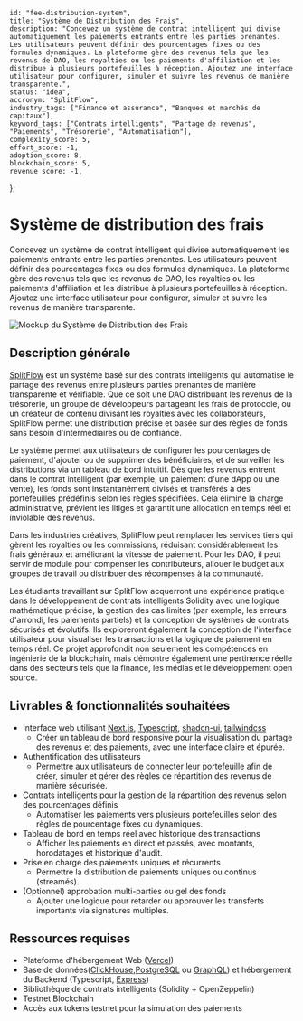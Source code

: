     id: "fee-distribution-system",
    title: "Système de Distribution des Frais",
    description: "Concevez un système de contrat intelligent qui divise automatiquement les paiements entrants entre les parties prenantes. Les utilisateurs peuvent définir des pourcentages fixes ou des formules dynamiques. La plateforme gère des revenus tels que les revenus de DAO, les royalties ou les paiements d'affiliation et les distribue à plusieurs portefeuilles à réception. Ajoutez une interface utilisateur pour configurer, simuler et suivre les revenus de manière transparente.",
    status: "idea",
    accronym: "SplitFlow",
    industry_tags: ["Finance et assurance", "Banques et marchés de capitaux"],
    keyword_tags: ["Contrats intelligents", "Partage de revenus", "Paiements", "Trésorerie", "Automatisation"],
    complexity_score: 5,
    effort_score: -1,
    adoption_score: 8,
    blockchain_score: 5,
    revenue_score: -1,
};

# Système de distribution des frais

Concevez un système de contrat intelligent qui divise automatiquement les paiements entrants entre les parties prenantes. Les utilisateurs peuvent définir des pourcentages fixes ou des formules dynamiques. La plateforme gère des revenus tels que les revenus de DAO, les royalties ou les paiements d'affiliation et les distribue à plusieurs portefeuilles à réception. Ajoutez une interface utilisateur pour configurer, simuler et suivre les revenus de manière transparente.

![Mockup du Système de Distribution des Frais](/images/project/fee-distribution-system.jpg)

## Description générale

[SplitFlow](https://splitflow.monark.io) est un système basé sur des contrats intelligents qui automatise le partage des revenus entre plusieurs parties prenantes de manière transparente et vérifiable. Que ce soit une DAO distribuant les revenus de la trésorerie, un groupe de développeurs partageant les frais de protocole, ou un créateur de contenu divisant les royalties avec les collaborateurs, SplitFlow permet une distribution précise et basée sur des règles de fonds sans besoin d'intermédiaires ou de confiance.

Le système permet aux utilisateurs de configurer les pourcentages de paiement, d'ajouter ou de supprimer des bénéficiaires, et de surveiller les distributions via un tableau de bord intuitif. Dès que les revenus entrent dans le contrat intelligent (par exemple, un paiement d'une dApp ou une vente), les fonds sont instantanément divisés et transférés à des portefeuilles prédéfinis selon les règles spécifiées. Cela élimine la charge administrative, prévient les litiges et garantit une allocation en temps réel et inviolable des revenus.

Dans les industries créatives, SplitFlow peut remplacer les services tiers qui gèrent les royalties ou les commissions, réduisant considérablement les frais généraux et améliorant la vitesse de paiement. Pour les DAO, il peut servir de module pour compenser les contributeurs, allouer le budget aux groupes de travail ou distribuer des récompenses à la communauté.

Les étudiants travaillant sur SplitFlow acquerront une expérience pratique dans le développement de contrats intelligents Solidity avec une logique mathématique précise, la gestion des cas limites (par exemple, les erreurs d'arrondi, les paiements partiels) et la conception de systèmes de contrats sécurisés et évolutifs. Ils exploreront également la conception de l'interface utilisateur pour visualiser les transactions et la logique de paiement en temps réel. Ce projet approfondit non seulement les compétences en ingénierie de la blockchain, mais démontre également une pertinence réelle dans des secteurs tels que la finance, les médias et le développement open source.

## Livrables & fonctionnalités souhaitées

- Interface web utilisant [Next.js](https://nextjs.org/), [Typescript](https://www.typescriptlang.org/), [shadcn-ui](https://ui.shadcn.com/), [tailwindcss](https://tailwindcss.com/)  
   - Créer un tableau de bord responsive pour la visualisation du partage des revenus et des paiements, avec une interface claire et épurée.
- Authentification des utilisateurs  
   - Permettre aux utilisateurs de connecter leur portefeuille afin de créer, simuler et gérer des règles de répartition des revenus de manière sécurisée.
- Contrats intelligents pour la gestion de la répartition des revenus selon des pourcentages définis  
   - Automatiser les paiements vers plusieurs portefeuilles selon des règles de pourcentage fixes ou dynamiques.
- Tableau de bord en temps réel avec historique des transactions  
   - Afficher les paiements en direct et passés, avec montants, horodatages et historique d'audit.
- Prise en charge des paiements uniques et récurrents  
   - Permettre la distribution de paiements uniques ou continus (streamés).
- (Optionnel) approbation multi-parties ou gel des fonds  
   - Ajouter une logique pour retarder ou approuver les transferts importants via signatures multiples.


## Ressources requises

- Plateforme d'hébergement Web ([Vercel](https://www.vercel.com/))
- Base de données([ClickHouse](https://clickhouse.com/),[PostgreSQL](https://www.postgresql.org/) ou [GraphQL](https://graphql.org/)) et hébergement du Backend (Typescript, [Express](https://expressjs.com/))
- Bibliothèque de contrats intelligents (Solidity + OpenZeppelin)
- Testnet Blockchain
- Accès aux tokens testnet pour la simulation des paiements
